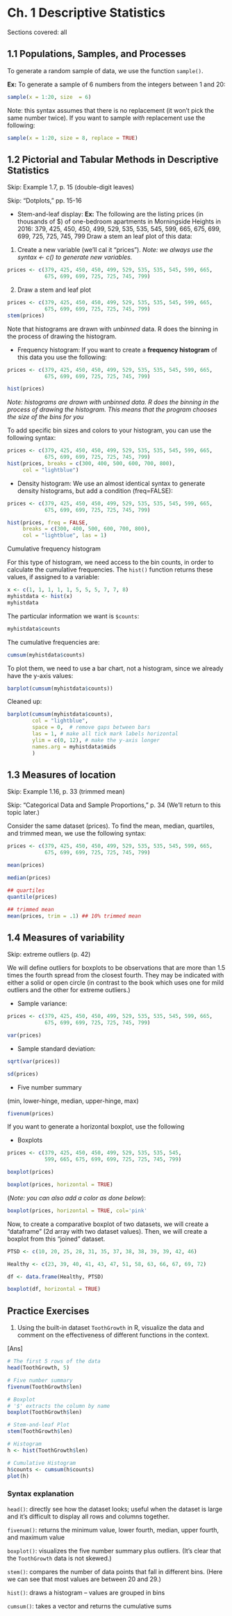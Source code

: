 # Ch. 1 Descriptive Statistics {-} 

Sections covered: all

## 1.1 Populations, Samples, and Processes {-}

To generate a random sample of data, we use the function `sample()`. 

**Ex:** To generate a sample of 6 numbers from the integers between 1 and 20:

```r
sample(x = 1:20, size  = 6)
```

Note: this syntax assumes that there is no replacement (it won't pick the same number twice).
If you want to sample *with* replacement use the following:

```r
sample(x = 1:20, size = 8, replace = TRUE)
```

## 1.2 Pictorial and Tabular Methods in Descriptive Statistics {-}

Skip: Example 1.7, p. 15 (double-digit leaves)

Skip: "Dotplots," pp. 15-16


* Stem-and-leaf display:
**Ex:** The following are the listing prices (in thousands of $) of one-bedroom apartments in Morningside Heights in 2016:
379, 425, 450, 450, 499, 529, 535, 535, 545, 599, 665, 675, 699, 699, 725, 725, 745, 799
Draw a stem an leaf plot of this data:

1. Create a new variable (we'll cal it "prices"). _Note: we always use the syntax <- c() to generate new variables._
```r
prices <- c(379, 425, 450, 450, 499, 529, 535, 535, 545, 599, 665,
            675, 699, 699, 725, 725, 745, 799)
```

2. Draw a stem and leaf plot
```r
prices <- c(379, 425, 450, 450, 499, 529, 535, 535, 545, 599, 665,
            675, 699, 699, 725, 725, 745, 799)
stem(prices)
```

Note that histograms are drawn with *unbinned* data.  R does the binning in the process of drawing the histogram.


* Frequency histogram:
If you want to create a **frequency histogram** of this data you use the following:

```r
prices <- c(379, 425, 450, 450, 499, 529, 535, 535, 545, 599, 665,
            675, 699, 699, 725, 725, 745, 799)

hist(prices)
```
_Note: histograms are drawn with unbinned data. R does the binning in the process of drawing the histogram. This means that the program chooses the size of the bins for you_


To add specific bin sizes and colors to your histogram, you can use the following syntax:
```r
prices <- c(379, 425, 450, 450, 499, 529, 535, 535, 545, 599, 665,
            675, 699, 699, 725, 725, 745, 799)
hist(prices, breaks = c(300, 400, 500, 600, 700, 800),
     col = "lightblue")
```

* Density histogram: 
We use an almost identical syntax to generate density histograms, but add a condition (freq=FALSE):

```r
prices <- c(379, 425, 450, 450, 499, 529, 535, 535, 545, 599, 665,
            675, 699, 699, 725, 725, 745, 799)

hist(prices, freq = FALSE, 
     breaks = c(300, 400, 500, 600, 700, 800),
     col = "lightblue", las = 1)

```

Cumulative frequency histogram

For this type of histogram, we need access to the bin counts, in order to calculate the cumulative frequencies. The `hist()` function returns these values, if assigned to a variable:

```r
x <- c(1, 1, 1, 1, 1, 5, 5, 5, 7, 7, 8)
myhistdata <- hist(x)
myhistdata
```

The particular information we want is `$counts`:

```r
myhistdata$counts
```

The cumulative frequencies are:

```r
cumsum(myhistdata$counts)
```

To plot them, we need to use a bar chart, not a histogram, since we already have the y-axis values:

```r
barplot(cumsum(myhistdata$counts))
```

Cleaned up:

```r
barplot(cumsum(myhistdata$counts),
        col = "lightblue", 
        space = 0,  # remove gaps between bars
        las = 1, # make all tick mark labels horizontal
        ylim = c(0, 12), # make the y-axis longer
        names.arg = myhistdata$mids
        )
```



## 1.3 Measures of location {-}

Skip: Example 1.16, p. 33 (trimmed mean)

Skip: "Categorical Data and Sample Proportions," p. 34 (We'll return to this topic later.)

Consider the same dataset (prices). To find the mean, median, quartiles, and trimmed mean, we use the following syntax:

```r
prices <- c(379, 425, 450, 450, 499, 529, 535, 535, 545, 599, 665,
            675, 699, 699, 725, 725, 745, 799)

mean(prices)

median(prices)

## quartiles
quantile(prices)

## trimmed mean
mean(prices, trim = .1) ## 10% trimmed mean
```

## 1.4 Measures of variability {-}

Skip: extreme outliers (p. 42) 

We will define outliers for boxplots to be observations that are more than 1.5 times the fourth spread from the closest fourth. They may be indicated with either a solid or open circle (in contrast to the book which uses one for mild outliers and the other for extreme outliers.)

* Sample variance:

```r
prices <- c(379, 425, 450, 450, 499, 529, 535, 535, 545, 599, 665,
            675, 699, 699, 725, 725, 745, 799)

var(prices)
```

* Sample standard deviation:

```r
sqrt(var(prices))

sd(prices)
```


* Five number summary 

(min, lower-hinge, median, upper-hinge, max)

```r
fivenum(prices)
```

If you want to generate a horizontal boxplot, use the following 

* Boxplots  

```r
prices <- c(379, 425, 450, 450, 499, 529, 535, 535, 545,
            599, 665, 675, 699, 699, 725, 725, 745, 799)

boxplot(prices)

boxplot(prices, horizontal = TRUE)
```

(_Note: you can also add a color as done below_):
```r
boxplot(prices, horizontal = TRUE, col='pink'
```


Now, to create a comparative boxplot of two datasets, we will create a "dataframe" (2d array with two dataset values). Then, we will create a boxplot from this "joined" dataset.
```r
PTSD <- c(10, 20, 25, 28, 31, 35, 37, 38, 38, 39, 39, 42, 46)

Healthy <- c(23, 39, 40, 41, 43, 47, 51, 58, 63, 66, 67, 69, 72)

df <- data.frame(Healthy, PTSD)

boxplot(df, horizontal = TRUE)
```

## Practice Exercises {-}

1. Using the built-in dataset `ToothGrowth` in R, visualize the data and comment on the effectiveness of different functions in the context.

[Ans] <br/>
```r
# The first 5 rows of the data
head(ToothGrowth, 5)

# Five number summary
fivenum(ToothGrowth$len)

# Boxplot 
# '$' extracts the column by name
boxplot(ToothGrowth$len) 

# Stem-and-leaf Plot
stem(ToothGrowth$len)

# Histogram
h <- hist(ToothGrowth$len)

# Cumulative Histogram
h$counts <- cumsum(h$counts)
plot(h)
```
### Syntax explanation
`head()`: directly see how the dataset looks; useful when the dataset is large and it's difficult to display all rows and columns together.

`fivenum()`: returns the minimum value, lower fourth, median, upper fourth, and maximum value

`boxplot()`: visualizes the five number summary plus outliers. (It's clear that the `ToothGrowth` data is not skewed.)

`stem()`: compares the number of data points that fall in different bins. (Here we can see that most values are between 20 and 29.)

`hist()`: draws a histogram -- values are grouped in bins

`cumsum()`: takes a vector and returns the cumulative sums
